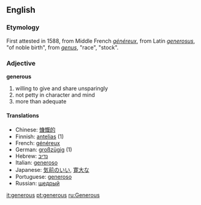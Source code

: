 == English ==
=== Etymology ===
First attested in 1588, from Middle French ''[[généreux]]'', from Latin ''[[generosus]]'', "of noble birth", from ''[[genus]]'', "race", "stock".

=== Adjective ===
'''generous'''
# willing to give and share unsparingly
# not petty in character and mind
# more than adequate

====Translations====
*Chinese: [[慷慨的]]
*Finnish: [[antelias]] (1)
*French: [[généreux]]
*German: [[großzügig]] (1)
*Hebrew: [[נדיב]]
*Italian: [[generoso]]
*Japanese: [[気前のいい]], [[寛大な]]
*Portuguese: [[generoso]]
*Russian: [[щедрый]]

[[it:generous]]
[[pt:generous]]
[[ru:Generous]]